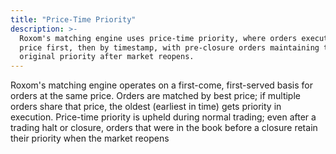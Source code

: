 ```yaml
---
title: "Price-Time Priority"
description: >-
  Roxom's matching engine uses price-time priority, where orders execute by best
  price first, then by timestamp, with pre-closure orders maintaining their
  original priority after market reopens.
---
```


Roxom's matching engine operates on a first-come, first-served basis for orders at the same price. Orders are matched by best price; if multiple orders share that price, the oldest (earliest in time) gets priority in execution. Price-time priority is upheld during normal trading; even after a trading halt or closure, orders that were in the book before a closure retain their priority when the market reopens